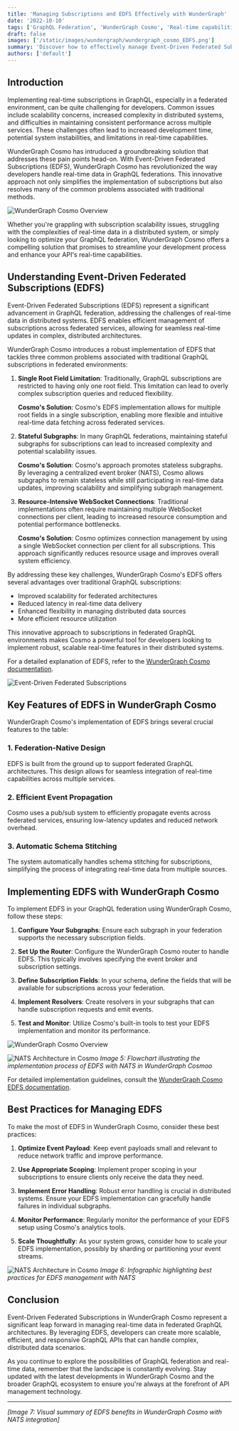 ```yaml
---
title: 'Managing Subscriptions and EDFS Effectively with WunderGraph'
date: '2022-10-10'
tags: ['GraphQL Federation', 'WunderGraph Cosmo', 'Real-time capabilities', 'Schema Registry']
draft: false
images: ['/static/images/wundergraph/wundergraph_cosmo_EDFS.png']
summary: 'Discover how to effectively manage Event-Driven Federated Subscriptions (EDFS) with WunderGraph Cosmo. Learn implementation strategies and best practices for scalable, real-time GraphQL APIs.'
authors: ['default']
---
```


## Introduction
Implementing real-time subscriptions in GraphQL, especially in a federated environment, can be quite challenging for developers. Common issues include scalability concerns, increased complexity in distributed systems, and difficulties in maintaining consistent performance across multiple services. These challenges often lead to increased development time, potential system instabilities, and limitations in real-time capabilities.

WunderGraph Cosmo has intruduced a groundbreaking solution that addresses these pain points head-on. With Event-Driven Federated Subscriptions (EDFS), WunderGraph Cosmo has revolutionized the way developers handle real-time data in GraphQL federations. This innovative approach not only simplifies the implementation of subscriptions but also resolves many of the common problems associated with traditional methods.

![WunderGraph Cosmo Overview](/static/images/wundergraph/wundergraph_cosmo_EDFS.png)

Whether you're grappling with subscription scalability issues, struggling with the complexities of real-time data in a distributed system, or simply looking to optimize your GraphQL federation, WunderGraph Cosmo offers a compelling solution that promises to streamline your development process and enhance your API's real-time capabilities.

## Understanding Event-Driven Federated Subscriptions (EDFS)
Event-Driven Federated Subscriptions (EDFS) represent a significant advancement in GraphQL federation, addressing the challenges of real-time data in distributed systems. EDFS enables efficient management of subscriptions across federated services, allowing for seamless real-time updates in complex, distributed architectures.

WunderGraph Cosmo introduces a robust implementation of EDFS that tackles three common problems associated with traditional GraphQL subscriptions in federated environments:

1. **Single Root Field Limitation**: Traditionally, GraphQL subscriptions are restricted to having only one root field. This limitation can lead to overly complex subscription queries and reduced flexibility.

   **Cosmo's Solution**: Cosmo's EDFS implementation allows for multiple root fields in a single subscription, enabling more flexible and intuitive real-time data fetching across federated services.

2. **Stateful Subgraphs**: In many GraphQL federations, maintaining stateful subgraphs for subscriptions can lead to increased complexity and potential scalability issues.

   **Cosmo's Solution**: Cosmo's approach promotes stateless subgraphs. By leveraging a centralized event broker (NATS), Cosmo allows subgraphs to remain stateless while still participating in real-time data updates, improving scalability and simplifying subgraph management.

3. **Resource-Intensive WebSocket Connections**: Traditional implementations often require maintaining multiple WebSocket connections per client, leading to increased resource consumption and potential performance bottlenecks.

   **Cosmo's Solution**: Cosmo optimizes connection management by using a single WebSocket connection per client for all subscriptions. This approach significantly reduces resource usage and improves overall system efficiency.

By addressing these key challenges, WunderGraph Cosmo's EDFS offers several advantages over traditional GraphQL subscriptions:

- Improved scalability for federated architectures
- Reduced latency in real-time data delivery
- Enhanced flexibility in managing distributed data sources
- More efficient resource utilization

This innovative approach to subscriptions in federated GraphQL environments makes Cosmo a powerful tool for developers looking to implement robust, scalable real-time features in their distributed systems. 

For a detailed explanation of EDFS, refer to the [WunderGraph Cosmo documentation](https://cosmo-docs.wundergraph.com/router/event-driven-federated-subscriptions-edfs).

![Event-Driven Federated Subscriptions](/static/images/wundergraph/Event-Driven_Federated_Subscriptions_(EDFS).avif)


## Key Features of EDFS in WunderGraph Cosmo

WunderGraph Cosmo's implementation of EDFS brings several crucial features to the table:

### 1. Federation-Native Design

EDFS is built from the ground up to support federated GraphQL architectures. This design allows for seamless integration of real-time capabilities across multiple services.

### 2. Efficient Event Propagation

Cosmo uses a pub/sub system to efficiently propagate events across federated services, ensuring low-latency updates and reduced network overhead.

### 3. Automatic Schema Stitching

The system automatically handles schema stitching for subscriptions, simplifying the process of integrating real-time data from multiple sources.

## Implementing EDFS with WunderGraph Cosmo

To implement EDFS in your GraphQL federation using WunderGraph Cosmo, follow these steps:

1. **Configure Your Subgraphs**: Ensure each subgraph in your federation supports the necessary subscription fields.

2. **Set Up the Router**: Configure the WunderGraph Cosmo router to handle EDFS. This typically involves specifying the event broker and subscription settings.

3. **Define Subscription Fields**: In your schema, define the fields that will be available for subscriptions across your federation.

4. **Implement Resolvers**: Create resolvers in your subgraphs that can handle subscription requests and emit events.

5. **Test and Monitor**: Utilize Cosmo's built-in tools to test your EDFS implementation and monitor its performance.

![WunderGraph Cosmo Overview](/static/images/graphql/NATS-system-diagram.png)


![NATS Architecture in Cosmo](image-placeholder-3.jpg)
*Image 5: Flowchart illustrating the implementation process of EDFS with NATS in WunderGraph Cosmoo*

For detailed implementation guidelines, consult the [WunderGraph Cosmo EDFS documentation](https://cosmo-docs.wundergraph.com/router/event-driven-federated-subscriptions-edfs).

## Best Practices for Managing EDFS

To make the most of EDFS in WunderGraph Cosmo, consider these best practices:

1. **Optimize Event Payload**: Keep event payloads small and relevant to reduce network traffic and improve performance.

2. **Use Appropriate Scoping**: Implement proper scoping in your subscriptions to ensure clients only receive the data they need.

3. **Implement Error Handling**: Robust error handling is crucial in distributed systems. Ensure your EDFS implementation can gracefully handle failures in individual subgraphs.

4. **Monitor Performance**: Regularly monitor the performance of your EDFS setup using Cosmo's analytics tools.

5. **Scale Thoughtfully**: As your system grows, consider how to scale your EDFS implementation, possibly by sharding or partitioning your event streams.


![NATS Architecture in Cosmo](image-placeholder-3.jpg)
*Image 6: Infographic highlighting best practices for EDFS management with NATS*


## Conclusion

Event-Driven Federated Subscriptions in WunderGraph Cosmo represent a significant leap forward in managing real-time data in federated GraphQL architectures. By leveraging EDFS, developers can create more scalable, efficient, and responsive GraphQL APIs that can handle complex, distributed data scenarios.

As you continue to explore the possibilities of GraphQL federation and real-time data, remember that the landscape is constantly evolving. Stay updated with the latest developments in WunderGraph Cosmo and the broader GraphQL ecosystem to ensure you're always at the forefront of API management technology.

---

*[Image 7: Visual summary of EDFS benefits in WunderGraph Cosmo with NATS integration]*

<BlogNewsletterForm title="Get twice as much done with a fifth of the code." />

